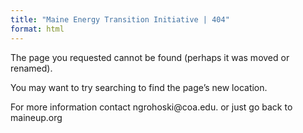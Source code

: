 ```yaml
---
title: "Maine Energy Transition Initiative | 404"
format: html
---
```


The page you requested cannot be found (perhaps it was moved or renamed).

You may want to try searching to find the page's new location.

For more information contact ngrohoski@coa.edu. or just go back to maineup.org